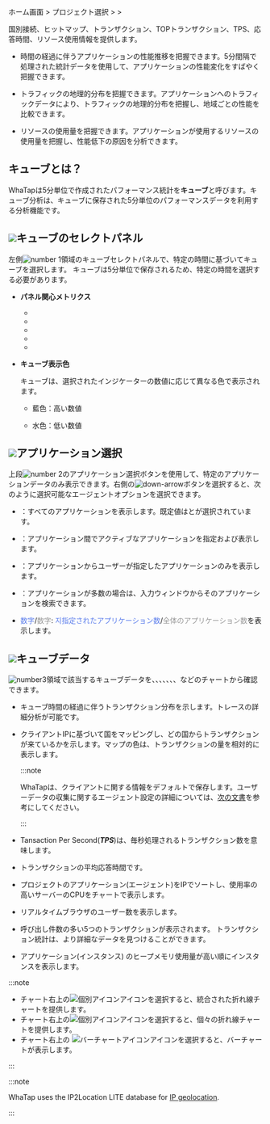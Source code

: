 ホーム画面 > プロジェクト選択 > <Cmdname sid="analysis" className="uitext" /> > <Cmdname sid="cube_navigator"  className="uitext" />

国別接続、ヒットマップ、トランザクション、TOPトランザクション、TPS、応答時間、リソース使用情報を提供します。

- 時間の経過に伴うアプリケーションの性能推移を把握できます。5分間隔で処理された統計データを使用して、アプリケーションの性能変化をすばやく把握できます。

- トラフィックの地理的分布を把握できます。アプリケーションへのトラフィックデータにより、トラフィックの地理的分布を把握し、地域ごとの性能を比較できます。

- リソースの使用量を把握できます。アプリケーションが使用するリソースの使用量を把握し、性能低下の原因を分析できます。

## キューブとは？

WhaTapは5分単位で作成されたパフォーマンス統計を**キューブ**と呼びます。キューブ分析は、キューブに保存された5分単位のパフォーマンスデータを利用する分析機能です。

<ImgLang img='cube-apm.png' desc='キューブ' />

## ![](/img/number-01.png)キューブのセレクトパネル

左側![number 1](/img/number-01.png)領域のキューブセレクトパネルで、特定の時間に基づいてキューブを選択します。 キューブは5分単位で保存されるため、特定の時間を選択する必要があります。 

- **パネル関心メトリクス**

  - <Cmdname sid="tps" className="uitext" />

  - <Cmdname sid="res_time" className="uitext" />

  - <Cmdname sid="service_error" className="uitext" />

  - <Cmdname sid="active_tx_count" className="uitext" />

  - <Cmdname sid="rt_user" className="uitext" />

- **キューブ表示色**

  キューブは、選択されたインジケーターの数値に応じて異なる色で表示されます。

  - <span class='highfg'>藍色</span>：<span class='highfg'>高い数値</span>

  - <span class='lowfg'> 水色</span>：<span class='lowfg'>低い数値</span>

## ![](/img/number-02.png)アプリケーション選択

上段![number 2](/img/number-02.png)のアプリケーション選択ボタンを使用して、特定のアプリケーションデータのみ表示できます。右側の![down-arrow](/img/down-arrow.svg)ボタンを選択すると、次のように選択可能なエージェントオプションを選択できます。 

<ImgLang img='cube-select-app.png' desc='キューブ選択アプリケーション' />

- <Cmdname sid="select_all" className="uitext" />：すべてのアプリケーションを表示します。既定値は<Cmdname sid="select_all" className="uitext" />と<Cmdname sid="oid_active" className="uitext" />が選択されています。

- <Cmdname sid="oid_active" className="uitext" />：アプリケーション間でアクティブなアプリケーションを指定および表示します。

- <Cmdname sid="checked_only" className="uitext" />：アプリケーションからユーザーが指定したアプリケーションのみを表示します。

- <Cmdname sid="search" className="uitext" />：アプリケーションが多数の場合は、入力ウィンドウからそのアプリケーションを検索できます。

- <font color='5B7DEC'>数字</font>/<font color='979797'>数字</font>: <font color='5B7DEC'>지指定されたアプリケーション数</font>/<font color='979797'>全体のアプリケーション数</font>を表示します。

## ![](/img/number-03.png)キューブデータ

![number3](/img/number-03.png)領域で該当するキューブデータを<Cmdname sid="hitmap" className="uitext" />、<Cmdname sid="country" className="uitext" />、<Cmdname sid="tps" className="uitext" />、<Cmdname sid="instance_resp_time" className="uitext" />、<Cmdname sid="cpu" className="uitext" />、<Cmdname sid="realtime_user" className="uitext" />、<Cmdname sid="top_tx" className="uitext" />、<Cmdname sid="heap_use" className="uitext" />などのチャートから確認できます。

- <Cmdname sid="hitmap" className="uitext" />

  キューブ時間の経過に伴うトランザクション分布を示します。トレースの詳細分析が可能です。

- <Cmdname sid="country" className="uitext" />

  クライアントIPに基づいて国をマッピングし、どの国からトランザクションが来ているかを示します。マップの色は、トランザクションの量を相対的に表示します。

  :::note

  WhaTapは、クライアントに関する情報をデフォルトで保存します。ユーザーデータの収集に関するエージェント設定の詳細については、[次の文書](agent-number-of-user)を参考にしてください。

  :::

- <Cmdname sid="tps" className="uitext" />

  Tansaction Per Second(**_TPS_**)は、毎秒処理されるトランザクション数を意味します。

- <Cmdname sid="instance_resp_time" className="uitext" />

  トランザクションの平均応答時間です。

- <Cmdname sid="cpu" className="uitext" />

  プロジェクトのアプリケーション(エージェント)をIPでソートし、使用率の高いサーバーのCPUをチャートで表示します。

- <Cmdname sid="realtime_user" className="uitext" />

  リアルタイムブラウザのユーザー数を表示します。 

- <Cmdname sid="top_tx" className="uitext" />

  呼び出し件数の多い5つのトランザクションが表示されます。 トランザクション統計は、より詳細なデータを見つけることができます。

- <Cmdname sid="heap_use" className="uitext" />

  アプリケーション(インスタンス) のヒープメモリ使用量が高い順にインスタンスを表示します。

:::note

- チャート右上の![個別アイコン](/img/ic-line.svg)アイコンを選択すると、統合された折れ線チャートを提供します。
- チャート右上の![個別アイコン](/img/ic-multiline-chart.svg)アイコンを選択すると、個々の折れ線チャートを提供します。
- チャート右上の ![バーチャートアイコン](/img/ic-dashboard-bar-chart.svg)アイコンを選択すると、バーチャートが表示します。 

:::

:::note

WhaTap uses the IP2Location LITE database for [IP geolocation](https://lite.ip2location.com).

:::
